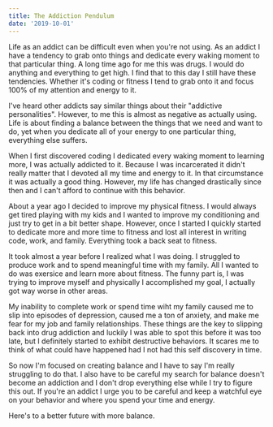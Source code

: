 ```yaml
---
title: The Addiction Pendulum
date: '2019-10-01'
---
```


Life as an addict can be difficult even when you're not using. As an addict I have a tendency to grab onto things and dedicate every waking moment to that particular thing. A long time ago for me this was drugs. I would do anything and everything to get high. I find that to this day I still have these tendencies. Whether it's coding or fitness I tend to grab onto it and focus 100% of my attention and energy to it.

I've heard other addicts say similar things about their "addictive personalities". However, to me this is almost as negative as actually using. Life is about finding a balance between the things that we need and want to do, yet when you dedicate all of your energy to one particular thing, everything else suffers.

When I first discovered coding I dedicated every waking moment to learning more, I was actually addicted to it. Because I was incarcerated it didn't really matter that I devoted all my time and energy to it. In that circumstance it was actually a good thing. However, my life has changed drastically since then and I can't afford to continue with this behavior.

About a year ago I decided to improve my physical fitness. I would always get tired playing with my kids and I wanted to improve my conditioning and just try to get in a bit better shape. However, once I started I quickly started to dedicate more and more time to fitness and lost all interest in writing code, work, and family. Everything took a back seat to fitness.

It took almost a year before I realized what I was doing. I struggled to produce work and to spend meaningful time with my family. All I wanted to do was exersice and learn more about fitness. The funny part is, I was trying to improve myself and physically I accomplished my goal, I actually got way worse in other areas.

My inability to complete work or spend time wiht my family caused me to slip into episodes of depression, caused me a ton of anxiety, and make me fear for my job and family relationships. These things are the key to slipping back into drug addiction and luckily I was able to spot this before it was too late, but I definitely started to exhibit destructive behaviors. It scares me to think of what could have happened had I not had this self discovery in time.

So now I'm focused on creating balance and I have to say I'm really struggling to do that. I also have to be careful my search for balance doesn't become an addiction and I don't drop everything else while I try to figure this out. If you're an addict I urge you to be careful and keep a watchful eye on your behavior and where you spend your time and energy.

Here's to a better future with more balance.
